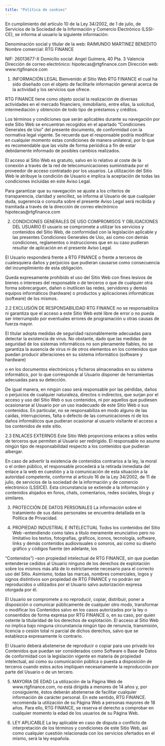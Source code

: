 ```yaml
---
title: "Política de cookies"
---
```


En cumplimiento del artículo 10 de la Ley 34/2002, de 1 de julio, de Servicios de la Sociedad de la Información y Comercio Electrónico (LSSI-CE), se informa al usuario la siguiente información:

Denominación social y titular de la web: RAIMUNDO MARTINEZ BENEDITO Nombre comercial: RTG FINANCE

NIF: 26013677-X
Domicilio social: Angel Guimera, 40 Pta. 3 Valencia Dirección de correo electrónico: hipotecas@rtgfinance.com Dirección web: www.rtgfinance.com 

 

1.    INFORMACIÓN LEGAL
Bienvenido al Sitio Web RTG FINANCE el cual ha sido diseñado con el objeto de facilitarle información general acerca de la actividad y los servicios que ofrece.

RTG FINANCE tiene como objeto social la realización de diversas actividades en el mercado financiero, inmobiliario, entre ellas, la solicitud, intermediación y obtención de todo tipo de préstamos y créditos.

Los términos y condiciones que serán aplicables durante su navegación por este Sitio Web se encuentran recogidos en el apartado “Condiciones Generales de Uso” del presente documento, de conformidad con la normativa legal vigente. Se recuerda que el responsable podría modificar en cualquier momento estas condiciones de manera unilateral, por lo que es recomendable que las visite de forma periódica a fin de estar debidamente informado de posibles cambios realizados.

El acceso al Sitio Web es gratuito, salvo en lo relativo al coste de la conexión a través de la red de telecomunicaciones suministrada por el proveedor de acceso contratado por los usuarios. La utilización del Sitio Web le atribuye la condición de Usuario e implica la aceptación de todas las condiciones incluidas en este Aviso Legal.

Para garantizar que su navegación se ajuste a los criterios de transparencia, claridad y sencillez, se informa al Usuario de que cualquier duda, sugerencia o consulta sobre el presente Aviso Legal será recibida y tramitada a través de la dirección de correo electrónico hipotecas@rtgfinance.com

 

2.    CONDICIONES GENERALES DE USO
COMPROMISOS Y OBLIGACIONES DEL USUARIO
El usuario se compromete a utilizar los servicios y contenidos del Sitio Web, de conformidad con la legislación aplicable y las presentes Condiciones Generales de Uso, así como con demás condiciones, reglamentos o instrucciones que en su caso pudieran resultar de aplicación en el presente Aviso Legal.

El Usuario responderá frente a RTG FINANCE o frente a terceros de cualesquiera daños y perjuicios que pudieran causarse como consecuencia del incumplimiento de esta obligación.

Queda expresamente prohibido el uso del Sitio Web con fines lesivos de bienes o intereses del responsable o de terceros o que de cualquier otra forma sobrecarguen, dañen o inutilicen las redes, servidores y demás equipos informáticos (hardware) o productos y aplicaciones informáticas (software) de los mismos.

 

2.2  EXCLUSIÓN DE RESPONSABILIDAD
RTG FINANCE no se responsabiliza ni garantiza que el acceso a este Sitio Web esté libre de error o no pueda ser interrumpido por eventuales errores de programación u otras causas de fuerza mayor.

El titular adopta medidas de seguridad razonablemente adecuadas para detectar la existencia de virus. No obstante, dado que las medidas de seguridad de los sistemas informáticos no son plenamente fiables, no se garantiza la ausencia de virus ni de otros elementos en los contenidos que puedan producir alteraciones en su sistema informático (software y hardware)

o en los documentos electrónicos y ficheros almacenados en su sistema informático, por lo que corresponde al Usuario disponer de herramientas adecuadas para su detección.

De igual manera, en ningún caso será responsable por las pérdidas, daños o perjuicios de cualquier naturaleza, directos o indirectos, que surjan por el acceso y uso del Sitio Web o sus contenidos, ni por aquellos que pudiesen ocasionarse al Usuario por un uso inadecuado de este Sitio Web o sus contenidos. En particular, no se responsabiliza en modo alguno de las caídas, interrupciones, falta o defecto de las comunicaciones ni de los daños informáticos que pudieran ocasionar al usuario visitante el acceso a los contenidos de este sitio.

 

2.3  ENLACES EXTERNOS
Este Sitio Web proporciona enlaces a sitios webs de terceros que permiten al Usuario ser redirigido. El responsable no asume ningún tipo de responsabilidad respecto a los contenidos que pudieran albergar.

En caso de advertir la existencia de contenidos contrarios a la ley, la moral o el orden público, el responsable procederá a la retirada inmediata del enlace a la web en cuestión y a la comunicación de esta situación a la autoridad competente, conforme al artículo 16 de la Ley 34/2002, de 11 de julio, de servicios de la sociedad de la información y de comercio electrónico (LSSICE). Esta circunstancia se extiende a la información y contenidos alojados en foros, chats, comentarios, redes sociales, blogs y similares.

 

3.    PROTECCIÓN DE DATOS PERSONALES
La información sobre el tratamiento de sus datos personales se encuentra detallada en la Política de Privacidad.

 

4.    PROPIEDAD INDUSTRIAL E INTELECTUAL
Todos los contenidos del Sitio Web –entendiendo como tales a título meramente enunciativo pero no limitativo los textos, fotografías, gráficos, iconos, tecnología, software, links y demás contenidos audiovisuales o sonoros, así como su diseño gráfico y códigos fuente (en adelante, los

“Contenidos”) –son propiedad intelectual de RTG FINANCE, sin que puedan entenderse cedidos al Usuario ninguno de los derechos de explotación sobre los mismos más allá de lo estrictamente necesario para el correcto uso del Sitio. Asimismo, todas las marcas, nombres comerciales, logos y signos distintivos son propiedad de RTG FINANCE y no podrán ser reproducidos o utilizados por el Usuario salvo autorización expresa otorgada por él.

El Usuario se compromete a no reproducir, copiar, distribuir, poner a disposición o comunicar públicamente de cualquier otro modo, transformar o modificar los Contenidos salvo en los casos autorizados por la ley o consentidos de forma expresa por RTG FINANCE o, en su caso, por quien ostente la titularidad de los derechos de explotación. El acceso al Sitio Web no implica bajo ninguna circunstancia ningún tipo de renuncia, transmisión, licencia o cesión total ni parcial de dichos derechos, salvo que se establezca expresamente lo contrario.

El Usuario deberá abstenerse de reproducir o copiar para uso privado los Contenidos que puedan ser considerados como Software o Base de Datos de conformidad con la legislación vigente en materia de propiedad intelectual, así como su comunicación pública o puesta a disposición de terceros cuando estos actos impliquen necesariamente la reproducción por parte del Usuario o de un tercero.

 

5.    MAYORIA DE EDAD
La utilización de la Página Web de www.rtgfinance.com, no está dirigida a menores de 14 años y, por consiguiente, éstos deberán abstenerse de facilitar cualquier información de carácter personal. En este sentido, RTG FINANCE. recomienda la utilización de su Página Web a personas mayores de 18 años. Para ello, RTG FINANCE, se reserva el derecho a comprobar en cualquier momento la edad de los usuarios de su Página Web.

 

6.    LEY APLICABLE
La ley aplicable en caso de disputa o conflicto de interpretación de los términos y condiciones de este Sitio Web, así como cualquier cuestión relacionada con los servicios ofertados en el mismo, será la ley española.